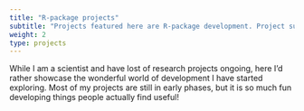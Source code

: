 ```yaml
---
title: "R-package projects"
subtitle: "Projects featured here are R-package development. Project summaries, links to source code and demos can be found by clicking each."
weight: 2
type: projects
---
```


While I am a scientist and have lost of research projects ongoing, here I'd rather showcase the wonderful world of development I have started exploring.
Most of my projects are still in early phases, but it is so much fun developing things people actually find useful!
